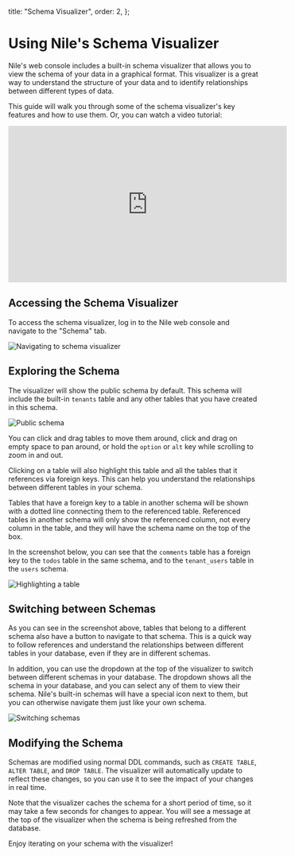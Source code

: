 
  title: "Schema Visualizer",
  order: 2,
};

# Using Nile's Schema Visualizer

Nile's web console includes a built-in schema visualizer that allows you to view the schema of your data in a graphical format.
This visualizer is a great way to understand the structure of your data and to identify relationships between different types of data.

This guide will walk you through some of the schema visualizer's key features and how to use them. Or, you can watch a video tutorial:

<iframe
  width="560"
  height="315"
  src="https://www.youtube.com/embed/M_-eeZ1upJg?si=eEVRe0cAbXQHUb5s"
  title="Nile's Schema Visualizer for Postgres"
  frameBorder="0"
  allow="accelerometer; autoplay; clipboard-write; encrypted-media; gyroscope; picture-in-picture; web-share"
  allowFullScreen
></iframe>

## Accessing the Schema Visualizer

To access the schema visualizer, log in to the Nile web console and navigate to the "Schema" tab.

![Navigating to schema visualizer](/docs/platform/visualizer-1.png)

## Exploring the Schema

The visualizer will show the public schema by default. This schema will include the built-in `tenants` table and any other tables that you have created in this schema.

![Public schema](/docs/platform/visualizer-2.png)

You can click and drag tables to move them around, click and drag on empty space to pan around,
or hold the `option` or `alt` key while scrolling to zoom in and out.

Clicking on a table will also highlight this table and all the tables that it references via foreign keys.
This can help you understand the relationships between different tables in your schema.

Tables that have a foreign key to a table in another schema will be shown with a dotted line connecting them to the referenced table.
Referenced tables in another schema will only show the referenced column, not every column in the table,
and they will have the schema name on the top of the box.

In the screenshot below, you can see that the `comments` table has
a foreign key to the `todos` table in the same schema, and to the `tenant_users` table in the `users` schema.

![Highlighting a table](/docs/platform/visualizer-3.png)

## Switching between Schemas

As you can see in the screenshot above, tables that belong to a different schema also have a button to navigate to that schema.
This is a quick way to follow references and understand the relationships between different tables in your database, even if they are in different schemas.

In addition, you can use the dropdown at the top of the visualizer to switch between different schemas in your database. The dropdown shows all the schema in your database, and you can select any of them to view their schema.
Nile's built-in schemas will have a special icon next to them, but you can otherwise navigate them just like your own schema.

![Switching schemas](/docs/platform/visualizer-4.png)

## Modifying the Schema

Schemas are modified using normal DDL commands, such as `CREATE TABLE`, `ALTER TABLE`, and `DROP TABLE`.
The visualizer will automatically update to reflect these changes, so you can use it to see the impact of your changes in real time.

Note that the visualizer caches the schema for a short period of time, so it may take a few seconds for changes to appear.
You will see a message at the top of the visualizer when the schema is being refreshed from the database.

Enjoy iterating on your schema with the visualizer!
